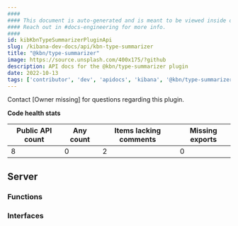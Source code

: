 ```yaml
---
####
#### This document is auto-generated and is meant to be viewed inside our experimental, new docs system.
#### Reach out in #docs-engineering for more info.
####
id: kibKbnTypeSummarizerPluginApi
slug: /kibana-dev-docs/api/kbn-type-summarizer
title: "@kbn/type-summarizer"
image: https://source.unsplash.com/400x175/?github
description: API docs for the @kbn/type-summarizer plugin
date: 2022-10-13
tags: ['contributor', 'dev', 'apidocs', 'kibana', '@kbn/type-summarizer']
---
```




Contact [Owner missing] for questions regarding this plugin.

**Code health stats**

| Public API count  | Any count | Items lacking comments | Missing exports |
|-------------------|-----------|------------------------|-----------------|
| 8 | 0 | 2 | 0 |

## Server

### Functions
<DocDefinitionList data={kbnTypeSummarizerObj.server.functions}/>

### Interfaces
<DocDefinitionList data={kbnTypeSummarizerObj.server.interfaces}/>

